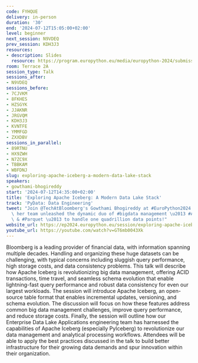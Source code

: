 ```yaml
---
code: FYHQUE
delivery: in-person
duration: '30'
end: '2024-07-12T15:05:00+02:00'
level: beginner
next_session: N9VDEQ
prev_session: KDH3J3
resources:
- description: Slides
  resource: https://program.europython.eu/media/europython-2024/submissions/FYHQUE/resources/Final_PDF_EuroPython_Summit24_F2jHc2e.pdf
room: Terrace 2A
session_type: Talk
sessions_after:
- N9VDEQ
sessions_before:
- 7CJVKM
- 8FKHES
- HZSGYK
- JJAKNR
- JRGVQM
- KDH3J3
- KVNTFE
- YMMFGD
- ZXXDBV
sessions_in_parallel:
- 89RTNU
- HX9ZWH
- N7ZC9X
- TBBKAM
- WBFDNJ
slug: exploring-apache-iceberg-a-modern-data-lake-stack
speakers:
- gowthami-bhogireddy
start: '2024-07-12T14:35:00+02:00'
title: 'Exploring Apache Iceberg: A Modern Data Lake Stack'
track: 'PyData: Data Engineering'
tweet: "Join @TechAtBloomberg's Gowthami Bhogireddy at #EuroPython2024 to learn how\
  \ her team unleashed the dynamic duo of #bigdata management \u2013 #ApacheIceberg\
  \ & #Parquet \u2013 to handle one quadrillion data points!"
website_url: https://ep2024.europython.eu/session/exploring-apache-iceberg-a-modern-data-lake-stack
youtube_url: https://youtube.com/watch?v=GT6mb0043Xk
---
```


Bloomberg is a leading provider of financial data, with information spanning multiple decades. Handling and organizing these huge datasets can be challenging, with typical concerns including sluggish query performance, high storage costs, and data consistency problems.
This talk will describe how Apache Iceberg is revolutionizing big data management, offering ACID transactions, time travel, and seamless schema evolution that enable lightning-fast query performance and robust data consistency for even our largest workloads.
The session will introduce Apache Iceberg, an open-source table format that enables incremental updates, versioning, and schema evolution. The discussion will focus on how these features address common big data management challenges, improve query performance, and reduce storage costs. Finally, the session will outline how our Enterprise Data Lake Applications engineering team has harnessed the capabilities of Apache Iceberg (especially PyIceberg) to revolutionize our data management and analytical processing workflows.
Attendees will be able to apply the best practices discussed in the talk to build better infrastructure for their growing data demands and spur innovation within their organization.
